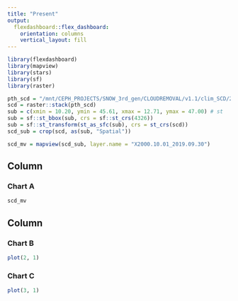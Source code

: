 ```yaml
---
title: "Present"
output: 
  flexdashboard::flex_dashboard:
    orientation: columns
    vertical_layout: fill
---
```


```r
library(flexdashboard)
library(mapview)
library(stars)
library(sf)
library(raster)
```

```r
pth_scd = "/mnt/CEPH_PROJECTS/SNOW_3rd_gen/CLOUDREMOVAL/v1.1/clim_SCD/2000-10-01_2019-09-30.tif"
scd = raster::stack(pth_scd)
sub = c(xmin = 10.20, ymin = 45.61, xmax = 12.71, ymax = 47.00) # st
sub = sf::st_bbox(sub, crs = sf::st_crs(4326))
sub = sf::st_transform(st_as_sfc(sub), crs = st_crs(scd))
scd_sub = crop(scd, as(sub, "Spatial"))

scd_mv = mapview(scd_sub, layer.name = "X2000.10.01_2019.09.30")

```




Column {data-width=650}
-----------------------------------------------------------------------

### Chart A

```r
scd_mv
```

Column {data-width=350}
-----------------------------------------------------------------------

### Chart B

```r
plot(2, 1)
```

### Chart C

```r
plot(3, 1)
```

